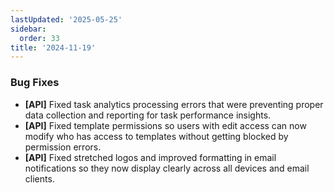 ```yaml
---
lastUpdated: '2025-05-25'
sidebar:
  order: 33
title: '2024-11-19'
---
```


### Bug Fixes

- **[API]** Fixed task analytics processing errors that were preventing proper data collection and reporting for task performance insights.
- **[API]** Fixed template permissions so users with edit access can now modify who has access to templates without getting blocked by permission errors.
- **[API]** Fixed stretched logos and improved formatting in email notifications so they now display clearly across all devices and email clients.